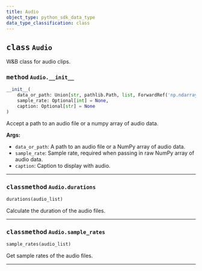 ```yaml
---
title: Audio
object_type: python_sdk_data_type
data_type_classification: class
---
```


<Card title="View the source code" href="https://github.com/wandb/wandb/blob/main/wandb/sdk/data_types/audio.py" icon="github"/>




## <kbd>class</kbd> `Audio`
W&B class for audio clips. 

### <kbd>method</kbd> `Audio.__init__`

```python
__init__(
    data_or_path: Union[str, pathlib.Path, list, ForwardRef('np.ndarray')],
    sample_rate: Optional[int] = None,
    caption: Optional[str] = None
)
```

Accept a path to an audio file or a numpy array of audio data. 



**Args:**
 
 - `data_or_path`:  A path to an audio file or a NumPy array of audio data. 
 - `sample_rate`:  Sample rate, required when passing in raw NumPy array of audio data. 
 - `caption`:  Caption to display with audio. 




---



### <kbd>classmethod</kbd> `Audio.durations`

```python
durations(audio_list)
```

Calculate the duration of the audio files. 

---



### <kbd>classmethod</kbd> `Audio.sample_rates`

```python
sample_rates(audio_list)
```

Get sample rates of the audio files. 

---

